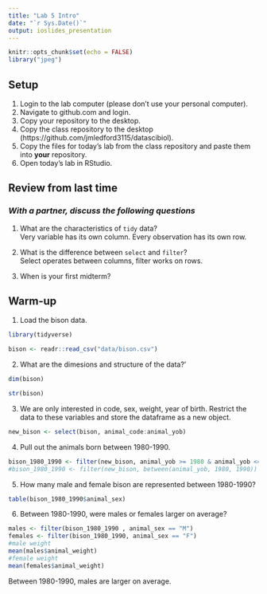 ```yaml
---
title: "Lab 5 Intro"
date: "`r Sys.Date()`"
output: ioslides_presentation
---
```


```r
knitr::opts_chunk$set(echo = FALSE)
library("jpeg")
```

## Setup
1. Login to the lab computer (please don't use your personal computer).  
2. Navigate to github.com and login.   
2. Copy your repository to the desktop.   
5. Copy the class repository to the desktop (https://github.com/jmledford3115/datascibiol).  
6. Copy the files for today's lab from the class repository and paste them into **your** repository.  
7. Open today's lab in RStudio.  

## Review from last time
### *With a partner, discuss the following questions*
1. What are the characteristics of `tidy` data?  
Very variable has its own column. Every observation has its own row. 

2. What is the difference between `select` and `filter`?  
Select operates between columns, filter works on rows. 

3. When is your first midterm?  

## Warm-up
1. Load the bison data.
```r
library(tidyverse)
```

```r
bison <- readr::read_csv("data/bison.csv")
```

2. What are the dimesions and structure of the data?'
```r
dim(bison)
```

```r
str(bison)
```


3. We are only interested in code, sex, weight, year of birth. Restrict the data to these variables and store the dataframe as a new object.
```r
new_bison <- select(bison, animal_code:animal_yob)
```

4. Pull out the animals born between 1980-1990.
```r
bison_1980_1990 <- filter(new_bison, animal_yob >= 1980 & animal_yob <= 1990)
#bison_1980_1990 <- filter(new_bison, between(animal_yob, 1980, 1990))
```

5. How many male and female bison are represented between 1980-1990?
```r
table(bison_1980_1990$animal_sex)
```

6. Between 1980-1990, were males or females larger on average?
```r
males <- filter(bison_1980_1990 , animal_sex == "M")
females <- filter(bison_1980_1990, animal_sex == "F")
#male weight
mean(males$animal_weight)
#female weight
mean(females$animal_weight)
```
Between 1980-1990, males are larger on average. 
